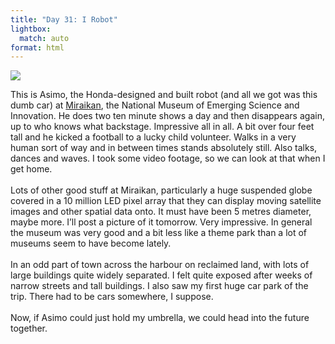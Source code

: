 ```yaml
---
title: "Day 31: I Robot"
lightbox:
  match: auto
format: html
---
```


![](../images/20120520222436_dsc01892.jpg){group="all-the-pictures"}

This is Asimo, the Honda-designed and built robot (and all we got was this dumb car) at [Miraikan](http://www.miraikan.jst.go.jp/en/), the National Museum of Emerging Science and Innovation.  He does two ten minute shows a day and then disappears again, up to who knows what backstage.  Impressive all in all.  A bit over four feet tall and he kicked a football to a lucky child volunteer.  Walks in a very human sort of way and in between times stands absolutely still.  Also talks, dances and waves.  I took some video footage, so we can look at that when I get home.<br><br>Lots of other good stuff at Miraikan, particularly a huge suspended globe covered in a 10 million LED pixel array that they can display moving satellite images and other spatial data onto.  It must have been 5 metres diameter, maybe more.  I'll post a picture of it tomorrow.  Very impressive.  In general the museum was very good and a bit less like a theme park than a lot of museums seem to have become lately.<br><br>In an odd part of town across the harbour on reclaimed land, with lots of large buildings quite widely separated.  I felt quite exposed after weeks of narrow streets and tall buildings.  I also saw my first huge car park of the trip.  There had to be cars somewhere, I suppose.<br><br>Now, if Asimo could just hold my umbrella, we could head into the future together.

